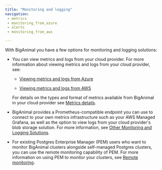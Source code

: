 ```yaml
---
title: "Monitoring and logging"
navigation:
 - metrics
 - monitoring_from_azure
 - alerts
 - monitoring_from_aws

---
```


With BigAnimal you have a few options for monitoring and logging solutions:

- You can view metrics and logs from your cloud provider. For more information about viewing metrics and logs from your cloud provider, see:

  - [Viewing metrics and logs from Azure](monitoring_from_azure)

  - [Viewing metrics and logs from AWS](monitoring_from_aws)

  For details on the types and format of metrics available from BigAnimal in your cloud provider see [Metrics details](metrics).

- BigAnimal provides a Prometheus-compatible endpoint you can use to connect to your own metrics infrastructure such as your AWS Managed Grafana, as well as the option to view logs from your cloud provider's blob storage solution. For more information, see [Other Monitoring and Logging Solutions](custom_monitoring). 

- For existing Postgres Enterprise Manager (PEM) users who want to monitor BigAnimal clusters alongside self-managed Postgres clusters, you can use the remote monitoring capability of PEM. For more information on using PEM to monitor your clusters, see [Remote monitoring](/pem/latest/pem_admin/02a_pem_remote_monitoring).

